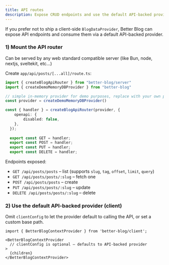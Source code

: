 ```yaml
---
title: API routes
description: Expose CRUD endpoints and use the default API-backed provider
---
```


If you prefer not to ship a client-side `BlogDataProvider`, Better Blog can expose API endpoints and consume them via a default API-backed provider.

### 1) Mount the API router

Can be served by any web standard compatible server (like Bun, node, nextjs, sveltekit, etc...)

Create `app/api/posts/[...all]/route.ts`:

```ts
import { createBlogApiRouter } from "better-blog/server"
import { createDemoMemoryDBProvider } from "better-blog"

// simple in-memory provider for demo purposes, replace with your own provider
const provider = createDemoMemoryDBProvider()

const { handler } = createBlogApiRouter(provider, {
    openapi: {
        disabled: false,
    },
  });
  
  export const GET = handler;
  export const POST = handler;
  export const PUT = handler;
  export const DELETE = handler;
```

Endpoints exposed:

- `GET /api/posts/posts` – list (supports `slug`, `tag`, `offset`, `limit`, `query`)
- `GET /api/posts/posts/:slug` – fetch one
- `POST /api/posts/posts` – create
- `PUT /api/posts/posts/:slug` – update
- `DELETE /api/posts/posts/:slug` – delete

### 2) Use the default API-backed provider (client)

Omit `clientConfig` to let the provider default to calling the API, or set a custom base path.

```tsx
import { BetterBlogContextProvider } from 'better-blog/client';

<BetterBlogContextProvider
  // clientConfig is optional – defaults to API-backed provider
>
  {children}
</BetterBlogContextProvider>
```

